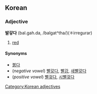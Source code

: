 ==Korean==
===Adjective===
'''발갛다''' (bal.gah.da, /balgat^tha/)(ㅎirregurar)

# [[red]]

====Synonyms====
*[[붉다]]
*(''negative vowel'') [[빨갛다]], [[빨강]], [[새빨갛다]]
*(''positive vowel'') [[뻘겋다]], [[시뻘겋다]]
[[Category:Korean adjectives]]